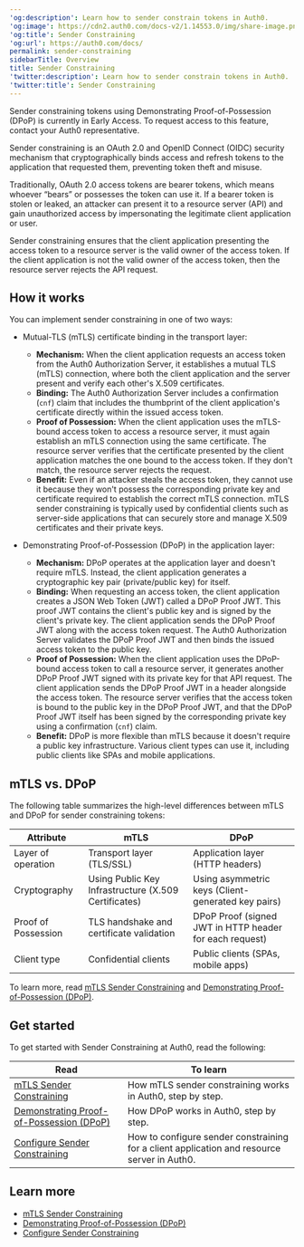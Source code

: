 ---
'og:description': Learn how to sender constrain tokens in Auth0.
'og:image': https://cdn2.auth0.com/docs-v2/1.14553.0/img/share-image.png
'og:title': Sender Constraining
'og:url': https://auth0.com/docs/
permalink: sender-constraining
sidebarTitle: Overview
title: Sender Constraining
'twitter:description': Learn how to sender constrain tokens in Auth0.
'twitter:title': Sender Constraining
---
<Callout icon="file-lines" color="#0EA5E9" iconType="regular">

Sender constraining tokens using Demonstrating Proof-of-Possession (DPoP) is currently in Early Access. To request access to this feature, contact your Auth0 representative.

</Callout>

Sender constraining is an <Tooltip tip="OAuth 2.0: Authorization framework that defines authorization protocols and workflows." cta="View Glossary" href="/docs/glossary?term=OAuth+2.0">OAuth 2.0</Tooltip> and <Tooltip tip="OAuth 2.0: Authorization framework that defines authorization protocols and workflows." cta="View Glossary" href="/docs/glossary?term=OpenID">OpenID</Tooltip> Connect (OIDC) security mechanism that cryptographically binds access and <Tooltip tip="Refresh Token: Token used to obtain a renewed Access Token without forcing users to log in again." cta="View Glossary" href="/docs/glossary?term=refresh+tokens">refresh tokens</Tooltip> to the application that requested them, preventing token theft and misuse.

Traditionally, OAuth 2.0 <Tooltip tip="Access Token: Authorization credential, in the form of an opaque string or JWT, used to access an API." cta="View Glossary" href="/docs/glossary?term=access+tokens">access tokens</Tooltip> are bearer tokens, which means whoever “bears” or possesses the token can use it. If a bearer token is stolen or leaked, an attacker can present it to a <Tooltip tip="Resource Server: Server hosting protected resources. Resource servers accept and respond to protected resource requests." cta="View Glossary" href="/docs/glossary?term=resource+server">resource server</Tooltip> (API) and gain unauthorized access by impersonating the legitimate client application or user.

Sender constraining ensures that the client application presenting the access token to a resource server is the valid owner of the access token. If the client application is not the valid owner of the access token, then the resource server rejects the API request.

## How it works

You can implement sender constraining in one of two ways:

* Mutual-TLS (mTLS) certificate binding in the transport layer:

  + **Mechanism:** When the client application requests an access token from the Auth0 Authorization Server, it establishes a mutual TLS (mTLS) connection, where both the client application and the server present and verify each other's X.509 certificates.
  + **Binding:** The Auth0 Authorization Server includes a confirmation (`cnf`) claim that includes the thumbprint of the client application's certificate directly within the issued access token.
  + **Proof of Possession:** When the client application uses the mTLS-bound access token to access a resource server, it must again establish an mTLS connection using the same certificate. The resource server verifies that the certificate presented by the client application matches the one bound to the access token. If they don't match, the resource server rejects the request.
  + **Benefit:** Even if an attacker steals the access token, they cannot use it because they won't possess the corresponding private key and certificate required to establish the correct mTLS connection. mTLS sender constraining is typically used by confidential clients such as server-side applications that can securely store and manage X.509 certificates and their private keys.
* Demonstrating Proof-of-Possession (DPoP) in the application layer:

  + **Mechanism:** DPoP operates at the application layer and doesn't require mTLS. Instead, the client application generates a cryptographic key pair (private/public key) for itself.
  + **Binding:** When requesting an access token, the client application creates a JSON Web Token (JWT) called a DPoP Proof JWT. This proof JWT contains the client's public key and is signed by the client's private key. The client application sends the DPoP Proof JWT along with the access token request. The Auth0 Authorization Server validates the DPoP Proof JWT and then binds the issued access token to the public key.
  + **Proof of Possession:** When the client application uses the DPoP-bound access token to call a resource server, it generates another DPoP Proof JWT signed with its private key for that API request. The client application sends the DPoP Proof JWT in a header alongside the access token. The resource server verifies that the access token is bound to the public key in the DPoP Proof JWT, and that the DPoP Proof JWT itself has been signed by the corresponding private key using a confirmation (`cnf`) claim.
  + **Benefit:** DPoP is more flexible than mTLS because it doesn't require a public key infrastructure. Various client types can use it, including public clients like SPAs and mobile applications.

## mTLS vs. DPoP

The following table summarizes the high-level differences between mTLS and DPoP for sender constraining tokens:

<table class="table"><thead>
<tr>
<th><strong>Attribute</strong></th>
<th><strong>mTLS</strong></th>
<th><strong>DPoP</strong></th>
</tr>
</thead>
<tbody>
<tr>
<td>Layer of operation</td>
<td>Transport layer (TLS/SSL)</td>
<td>Application layer (HTTP headers)</td>
</tr>
<tr>
<td>Cryptography</td>
<td>Using Public Key Infrastructure  (X.509 Certificates)</td>
<td>Using asymmetric keys (Client-generated key pairs)</td>
</tr>
<tr>
<td>Proof of Possession</td>
<td>TLS handshake and certificate validation</td>
<td>DPoP Proof (signed JWT in HTTP header for each request)</td>
</tr>
<tr>
<td>Client type</td>
<td>Confidential clients</td>
<td>Public clients (SPAs, mobile apps)</td>
</tr>
</tbody>
</table>

To learn more, read [mTLS Sender Constraining](/docs/secure/sender-constraining/mtls-sender-constraining) and [Demonstrating Proof-of-Possession (DPoP)](/docs/secure/sender-constraining/demonstrating-proof-of-possession-dpop).

## Get started

To get started with Sender Constraining at Auth0, read the following:

<table class="table"><thead>
<tr>
<th><strong>Read</strong></th>
<th><strong>To learn</strong></th>
</tr>
</thead>
<tbody>
<tr>
<td><a href="/docs/secure/sender-constraining/mtls-sender-constraining">mTLS Sender Constraining</a></td>
<td>How mTLS sender constraining works in Auth0, step by step.</td>
</tr>
<tr>
<td><a href="/docs/secure/sender-constraining/demonstrating-proof-of-possession-dpop">Demonstrating Proof-of-Possession (DPoP)</a></td>
<td>How DPoP works in Auth0, step by step.</td>
</tr>
<tr>
<td><a href="/docs/secure/sender-constraining/configure-sender-constraining">Configure Sender Constraining</a></td>
<td>How to configure sender constraining for a client application and resource server in Auth0.</td>
</tr>
</tbody>
</table>

## Learn more

* [mTLS Sender Constraining](/docs/secure/sender-constraining/mtls-sender-constraining)
* [Demonstrating Proof-of-Possession (DPoP)](/docs/secure/sender-constraining/demonstrating-proof-of-possession-dpop)
* [Configure Sender Constraining](/docs/secure/sender-constraining/configure-sender-constraining)